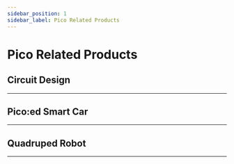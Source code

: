 ```yaml
---
sidebar_position: 1
sidebar_label: Pico Related Products
---
```







# Pico Related Products


## Circuit Design
---

<cardbox>
  <card
    href="./picoed/circuit-design/picoed-starter-kit/"
    title="Picoed Starter Kit"
    description="The Pico:ed Little Scientist Kit is a Pico:ed starter kit developed by the ELECFREAKS team for teens to learn circuits and programming. The kit provides numerous electronic components such as LEDs, buttons, buzzers, temperature sensors, servos, motors and colorful light rings. It also comes with numerous reference cases and detailed documentation to help you get started quickly. The Pico:ed Little Scientist Kit accompanies you into the wonderful world of electronics."
    img={picoed_starter_kit_Icon}
  />
</cardbox>

<cardbox>
  <card
    href="./wukong2040/raspberry-pi-pico-inventors-kit/"
    title="Raspberry Pi Pico Inventors Kit"
    description="The Wukong2040 Inventor's Kit is a kit developed for inventors learning to program electronics. It includes a multifunctional expansion board-the Wukong2040, designed for the Raspberry Pi Pico, as well as 11 different types of sensors and actuators to create a wide range of interesting and practical projects. "
    img={wukong2040_inventors_kit_Icon}
  />
</cardbox>

## Pico:ed Smart Car
---

<cardbox>
  <card
    href="./picoed/picoed-smart-car/picoed-smart-cutebot"
    title="Pico:ed Smart Cutebot kit"
    description="ELECFREAKS Pico:ed Smart Cutebot is a rear-drive smart car driven by dual high speed motors. There are many on-board equipments on the Pico:ed Smart Cutebot including ultrasonic sensor, two RGB LED headlights, clearance lamps on thebo ttom, two line-tracking probes, an active buzzer as the horn and so on! Let's drive your first smart carELECFREAKS Pico:ed Smart Cutebot is a rear-drive smart car driven by dual high speed motors."
    img={picoed_smart_cutebot_Icon}
  />

  <card
    href="./picoed/picoed-smart-car/picoed-ringbit-car-v2"
    title="Picoed Ringbit V2 Kit"
    description="Ring:bit car is a DIY smart car which is based on Pico:ed board and ELECFREAKS Ring:bit. It adopts modular assembly and programming-driven method, which is easy to learn. It will bring a rich experience to your creation. Next, let's take a look at the details of the Ring:bit car kit."
    img={picoed_ringbit_car_v2_Icon}
  />
</cardbox>

## Quadruped Robot
---

<cardbox>
  <card
    href="./cm4-xgo-robot-kit"
    title="CM4 XGO Robot Kit"
    description="XGO-lite2 is a desktop Al robot dog with 15 DOF and a gripper powered by a Raspberry CM4 for Al edge computing applications. It has a 2.3KG.CM serial bus servo, supports omnidirectional movement, 6D posture control, posture stability, multiple motion gaits, internally equipped with 6-axis IMU, joint position sensors and current sensors for position feedback, joint rotation and torque readings for internal algorithms and secondary development. The robot dog allows for Blocky and Python programming via a custom APP or PC for developing Al applications."
    img={cm4_xgo_robot_kit_Icon}
  />
</cardbox>
